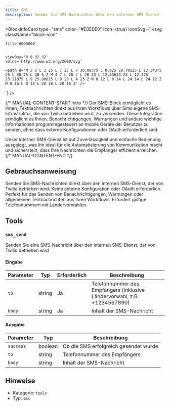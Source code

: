 ```yaml
---
title: SMS
description: Senden Sie SMS-Nachrichten über den internen SMS-Dienst
---
```



<BlockInfoCard 
  type="sms"
  color="#E0E0E0"
  icon={true}
  iconSvg={`<svg className="block-icon"
    
    fill='#000000'
    
    
    viewBox='0 0 32 32'
    xmlns='http://www.w3.org/2000/svg'
  >
    <path d='M 2 5 L 2 25 L 7 25 L 7 30.09375 L 8.625 28.78125 L 13.34375 25 L 30 25 L 30 5 Z M 4 7 L 28 7 L 28 23 L 12.65625 23 L 12.375 23.21875 L 9 25.90625 L 9 23 L 4 23 Z M 8 12 L 8 14 L 24 14 L 24 12 Z M 8 16 L 8 18 L 20 18 L 20 16 Z' />
  </svg>`}
/>

{/* MANUAL-CONTENT-START:intro */}
Der SMS-Block ermöglicht es Ihnen, Textnachrichten direkt aus Ihren Workflows über Sims eigene SMS-Infrastruktur, die von Twilio betrieben wird, zu versenden. Diese Integration ermöglicht es Ihnen, Benachrichtigungen, Warnungen und andere wichtige Informationen programmgesteuert an mobile Geräte der Benutzer zu senden, ohne dass externe Konfigurationen oder OAuth erforderlich sind.

Unser interner SMS-Dienst ist auf Zuverlässigkeit und einfache Bedienung ausgelegt, was ihn ideal für die Automatisierung von Kommunikation macht und sicherstellt, dass Ihre Nachrichten die Empfänger effizient erreichen.
{/* MANUAL-CONTENT-END */}

## Gebrauchsanweisung

Senden Sie SMS-Nachrichten direkt über den internen SMS-Dienst, der von Twilio betrieben wird. Keine externe Konfiguration oder OAuth erforderlich. Perfekt für das Senden von Benachrichtigungen, Warnungen oder allgemeinen Textnachrichten aus Ihren Workflows. Erfordert gültige Telefonnummern mit Ländervorwahlen.

## Tools

### `sms_send`

Senden Sie eine SMS-Nachricht über den internen SMS-Dienst, der von Twilio betrieben wird

#### Eingabe

| Parameter | Typ | Erforderlich | Beschreibung |
| --------- | ---- | -------- | ----------- |
| `to` | string | Ja | Telefonnummer des Empfängers \(inklusive Ländervorwahl, z.B. +1234567890\) |
| `body` | string | Ja | Inhalt der SMS-Nachricht |

#### Ausgabe

| Parameter | Typ | Beschreibung |
| --------- | ---- | ----------- |
| `success` | boolean | Ob die SMS erfolgreich gesendet wurde |
| `to` | string | Telefonnummer des Empfängers |
| `body` | string | Inhalt der SMS-Nachricht |

## Hinweise

- Kategorie: `tools`
- Typ: `sms`
